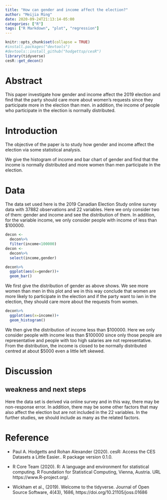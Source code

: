 ```yaml
---
title: "How can gender and income affect the election?"
author: "Meijia Ming"
date: 2020-09-24T21:13:14-05:00
categories: ["R"]
tags: ["R Markdown", "plot", "regression"]
---
```


```r
knitr::opts_chunk$set(collapse = TRUE)
#install.packages("devtools")
#devtools::install_github("hodgettsp/cesR")
library(tidyverse)
cesR::get_decon()
```

# Abstract

This paper investigate how gender and income affect the 2019 election and find that the party should care more about women's requests since they participate more in the election than men. in addition, the income of people who participate in the election is normally distributed.

# Introduction

The objective of the paper is to study how gender and income affect the election via some statistical analysis. 

We give the histogram of income and bar chart of gender and find that the income is normally distributed and more women than men participate in the election.

# Data

The data set used here is the 2019 Canadian Election Study online survey data with 37882 observations and 22 variables. Here we only consider two of them: gender and income and see the distribution of them. In addition, for the variable income, we only consider people with income of less than $100000. 

```r
decon <- 
  decon%>% 
  filter(income<100000)
decon <- 
  decon%>%
  select(income,gender)

decon%>%
  ggplot(aes(x=gender))+
  geom_bar()
```

We first give the distribution of gender as above shows. We see more women than men in this plot and we in this way conclude that women are more likely to participate in the election and if the party want to iwn in the election, they should care more about the requests from women.



```r
decon%>%
  ggplot(aes(x=income))+
  geom_histogram()

```



We then give the distribution of income less than $100000. Here we only consider people with income less than $100000 since only those people are representative and people with too high salaries are not representative. From the distribution, the income is closed to be normally distributed centred at about $5000 even a little left skewed.

# Discussion

## weakness and next steps

Here the data set is derived via online survey and in this way, there may be non-response error. In addition, there may be some other factors that may also affect the election but are not included in the 22 variables. In the further studies, we should include as many as the related factors. 



# Reference

- Paul A. Hodgetts and Rohan Alexander (2020). cesR: Access the CES Datasets a Little
Easier.. R package version 0.1.0.

- R Core Team (2020). R: A language and environment for statistical computing. R
Foundation for Statistical Computing, Vienna, Austria. URL https://www.R-project.org/.

- Wickham et al., (2019). Welcome to the tidyverse. Journal of Open Source Software,
4(43), 1686, https://doi.org/10.21105/joss.01686









